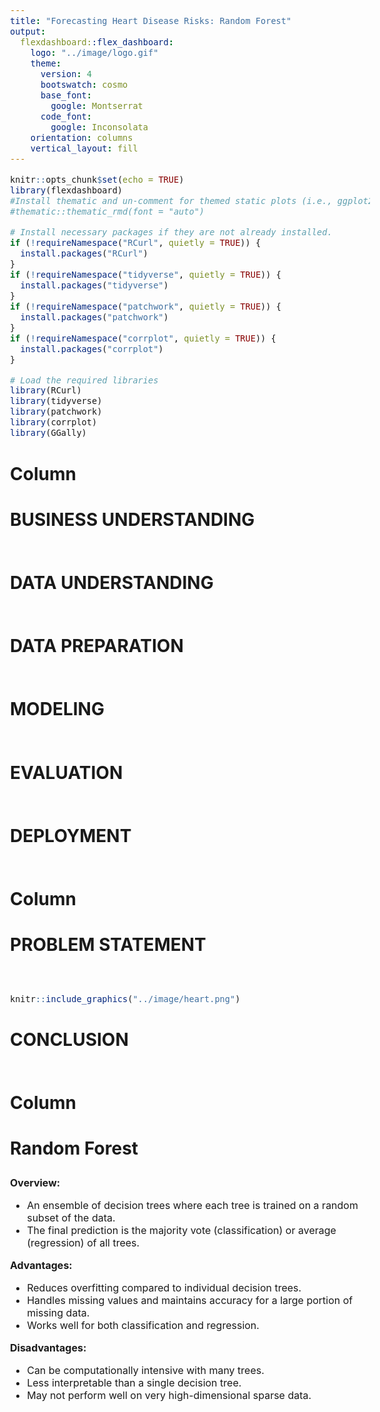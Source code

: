 ```yaml
---
title: "Forecasting Heart Disease Risks: Random Forest"
output:
  flexdashboard::flex_dashboard:
    logo: "../image/logo.gif"
    theme:
      version: 4
      bootswatch: cosmo
      base_font:
        google: Montserrat
      code_font:
        google: Inconsolata
    orientation: columns
    vertical_layout: fill
---
```


<style>
body {
  font-size: 16px;
}
h4 {
  font-size: 24px;
}
h1, h2, h3 {
  font-size: 28px;
}
</style>


```r
knitr::opts_chunk$set(echo = TRUE)
library(flexdashboard)
#Install thematic and un-comment for themed static plots (i.e., ggplot2)
#thematic::thematic_rmd(font = "auto")

# Install necessary packages if they are not already installed.
if (!requireNamespace("RCurl", quietly = TRUE)) {
  install.packages("RCurl")
}
if (!requireNamespace("tidyverse", quietly = TRUE)) {
  install.packages("tidyverse")
}
if (!requireNamespace("patchwork", quietly = TRUE)) {
  install.packages("patchwork")
}
if (!requireNamespace("corrplot", quietly = TRUE)) {
  install.packages("corrplot")
}

# Load the required libraries
library(RCurl)
library(tidyverse)
library(patchwork)
library(corrplot)
library(GGally)
```

Column {data-width=600 .tabset}
-----------------------------------------------------------------------

### BUSINESS UNDERSTANDING

```r

```



### DATA UNDERSTANDING

```r

```



### DATA PREPARATION

```r

```



### MODELING

```r

```



### EVALUATION

```r

```



### DEPLOYMENT

```r

```




Column {data-width=250 .tabset}
-----------------------------------------------------------------------

### PROBLEM STATEMENT

```r

```

####

```r
knitr::include_graphics("../image/heart.png")
```

### CONCLUSION

```r

```

Column {data-width=150 .tabset}
-----------------------------------------------------------------------

### Random Forest

**Overview:** 

- An ensemble of decision trees where each tree is trained on a random subset of the data.
- The final prediction is the majority vote (classification) or average (regression) of all trees.

**Advantages:**  

- Reduces overfitting compared to individual decision trees.
- Handles missing values and maintains accuracy for a large portion of missing data.
- Works well for both classification and regression.

**Disadvantages:**

- Can be computationally intensive with many trees.
- Less interpretable than a single decision tree.
- May not perform well on very high-dimensional sparse data.
